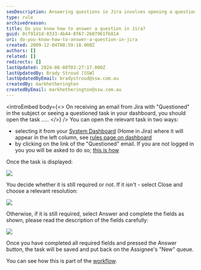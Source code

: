 ```yaml
---
seoDescription: Answering questions in Jira involves opening a questioned task from your dashboard or an email link, deciding if it's still required, and completing relevant fields to save and assign it back.
type: rule
archivedreason:
title: Do you know how to answer a question in Jira?
guid: 0cf91d1d-0333-4b44-8f67-26079b1f6814
uri: do-you-know-how-to-answer-a-question-in-jira
created: 2009-12-04T08:59:18.000Z
authors: []
related: []
redirects: []
lastUpdated: 2024-06-08T03:27:17.000Z
lastUpdatedBy: Brady Stroud [SSW]
lastUpdatedByEmail: bradystroud@ssw.com.au
createdBy: markhetherington
createdByEmail: markhetherington@ssw.com.au
---
```


<introEmbed
  body={<>
On receiving an email from Jira with "Questioned" in the subject or seeing a questioned task in your dashboard, you should open the task .....
  </>}
/>
You can open the relevant task in two ways:

- selecting it from your [System Dashboard](/do-you-know-how-to-answer-a-question-in-jira) (Home in Jira) where it will appear in the left column, see [rules page on dashboard](/do-you-know-how-your-system-dashboard-can-help-you-this-is-the-most-important-feature-in-jira)
- by clicking on the link of the "Questioned" email. If you are not logged in you you will be asked to do so; [this is how](/do-you-know-how-to-login-to-jira)

Once the task is displayed:

![](/uploads/rules/do-you-know-how-to-answer-a-question-in-jira/TaskToAnswer.png)

You decide whether it is still required or not.
If it isn't - select Close and choose a relevant resolution:

![](/uploads/rules/do-you-know-how-to-answer-a-question-in-jira/ClosingFromQuestion.png)

Otherwise, if it is still required, select Answer and complete the fields as shown, please read the description of the fields carefully:

![](/uploads/rules/do-you-know-how-to-answer-a-question-in-jira/Answer.png)

Once you have completed all required fields and pressed the Answer button, the task will be saved and put back on the Assignee's "New" queue.

You can see how this is part of the [workflow](/do-you-really-know-what-a-jira-workflow-is).
